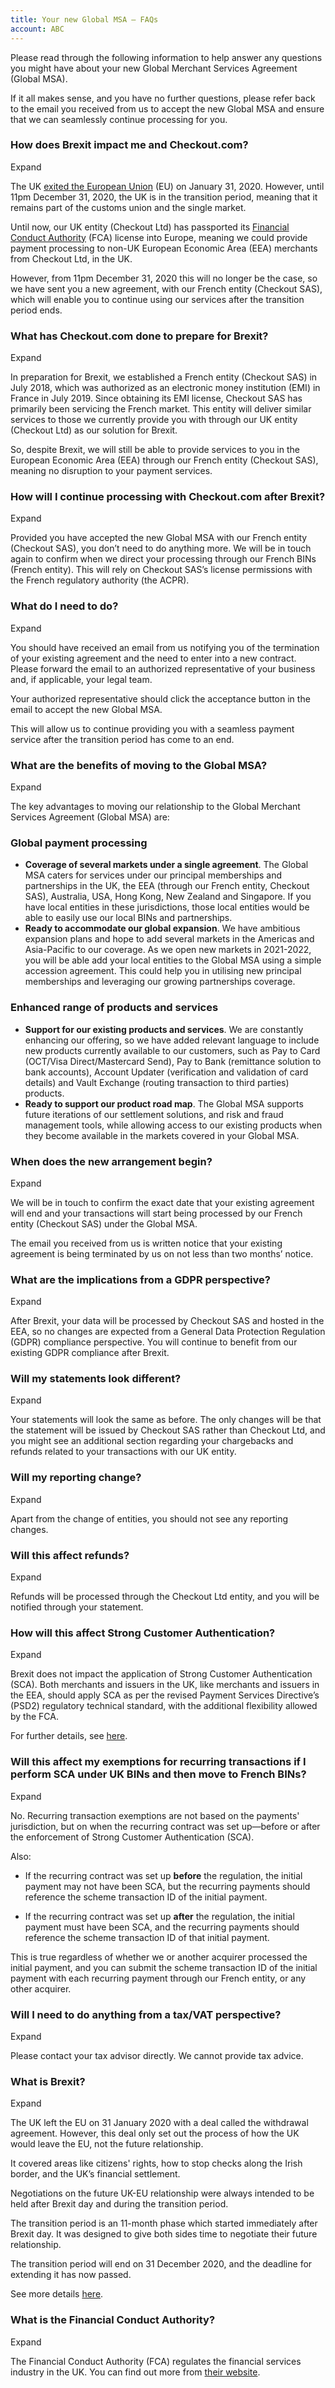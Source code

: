 ```yaml
---
title: Your new Global MSA – FAQs
account: ABC
---
```



Please read through the following information to help answer any questions you might have about your new Global Merchant Services Agreement (Global MSA).

If it all makes sense, and you have no further questions, please refer back to the email you received from us to accept the new Global MSA and ensure that we can seamlessly continue processing for you.

### How does Brexit impact me and Checkout.com?

 Expand

The UK [exited the European Union](#YournewGlobalMSA–FAQs-brexit) (EU) on January 31, 2020. However, until 11pm December 31, 2020, the UK is in the transition period, meaning that it remains part of the customs union and the single market.

Until now, our UK entity (Checkout Ltd) has passported its [Financial Conduct Authority](#YournewGlobalMSA–FAQs-fca) (FCA) license into Europe, meaning we could provide payment processing to non-UK European Economic Area (EEA) merchants from Checkout Ltd, in the UK.

However, from 11pm December 31, 2020 this will no longer be the case, so we have sent you a new agreement, with our French entity (Checkout SAS), which will enable you to continue using our services after the transition period ends.

### What has Checkout.com done to prepare for Brexit?

 Expand

In preparation for Brexit, we established a French entity (Checkout SAS) in July 2018, which was authorized as an electronic money institution (EMI) in France in July 2019. Since obtaining its EMI license, Checkout SAS has primarily been servicing the French market. This entity will deliver similar services to those we currently provide you with through our UK entity (Checkout Ltd) as our solution for Brexit. 

So, despite Brexit, we will still be able to provide services to you in the European Economic Area (EEA) through our French entity (Checkout SAS), meaning no disruption to your payment services.

### How will I continue processing with Checkout.com after Brexit?

 Expand

Provided you have accepted the new Global MSA with our French entity (Checkout SAS), you don’t need to do anything more. We will be in touch again to confirm when we direct your processing through our French BINs (French entity). This will rely on Checkout SAS’s license permissions with the French regulatory authority (the ACPR).

### What do I need to do?

 Expand

You should have received an email from us notifying you of the termination of your existing agreement and the need to enter into a new contract. Please forward the email to an authorized representative of your business and, if applicable, your legal team.

Your authorized representative should click the acceptance button in the email to accept the new Global MSA.

This will allow us to continue providing you with a seamless payment service after the transition period has come to an end.

### What are the benefits of moving to the Global MSA?

 Expand

The key advantages to moving our relationship to the Global Merchant Services Agreement (Global MSA) are:

### Global payment processing

*   **Coverage of several markets under a single agreement**. The Global MSA caters for services under our principal memberships and partnerships in the UK, the EEA (through our French entity, Checkout SAS), Australia, USA, Hong Kong, New Zealand and Singapore. If you have local entities in these jurisdictions, those local entities would be able to easily use our local BINs and partnerships.
*   **Ready to accommodate our global expansion**. We have ambitious expansion plans and hope to add several markets in the Americas and Asia-Pacific to our coverage. As we open new markets in 2021-2022, you will be able add your local entities to the Global MSA using a simple accession agreement. This could help you in utilising new principal memberships and leveraging our growing partnerships coverage.

### Enhanced range of products and services

*   **Support for our existing products and services**. We are constantly enhancing our offering, so we have added relevant language to include new products currently available to our customers, such as Pay to Card (OCT/Visa Direct/Mastercard Send), Pay to Bank (remittance solution to bank accounts), Account Updater (verification and validation of card details) and Vault Exchange (routing transaction to third parties) products.
*   **Ready to support our product road map**. The Global MSA supports future iterations of our settlement solutions, and risk and fraud management tools, while allowing access to our existing products when they become available in the markets covered in your Global MSA.

### When does the new arrangement begin?

 Expand

We will be in touch to confirm the exact date that your existing agreement will end and your transactions will start being processed by our French entity (Checkout SAS) under the Global MSA.

The email you received from us is written notice that your existing agreement is being terminated by us on not less than two months’ notice.

### What are the implications from a GDPR perspective?

 Expand

After Brexit, your data will be processed by Checkout SAS and hosted in the EEA, so no changes are expected from a General Data Protection Regulation (GDPR) compliance perspective. You will continue to benefit from our existing GDPR compliance after Brexit.

### Will my statements look different?

 Expand

Your statements will look the same as before. The only changes will be that the statement will be issued by Checkout SAS rather than Checkout Ltd, and you might see an additional section regarding your chargebacks and refunds related to your transactions with our UK entity.

### Will my reporting change?

 Expand

Apart from the change of entities, you should not see any reporting changes.

### Will this affect refunds?

 Expand

Refunds will be processed through the Checkout Ltd entity, and you will be notified through your statement.

### How will this affect Strong Customer Authentication?

 Expand

Brexit does not impact the application of Strong Customer Authentication (SCA). Both merchants and issuers in the UK, like merchants and issuers in the EEA, should apply SCA as per the revised Payment Services Directive’s (PSD2) regulatory technical standard, with the additional flexibility allowed by the FCA.

For further details, see [here](https://www.ukfinance.org.uk/strong-customer-authentication).

### Will this affect my exemptions for recurring transactions if I perform SCA under UK BINs and then move to French BINs?

 Expand

No. Recurring transaction exemptions are not based on the payments' jurisdiction, but on when the recurring contract was set up—before or after the enforcement of Strong Customer Authentication (SCA).

Also:

*   If the recurring contract was set up **before** the regulation, the initial payment may not have been SCA, but the recurring payments should reference the scheme transaction ID of the initial payment.
    
*   If the recurring contract was set up **after** the regulation, the initial payment must have been SCA, and the recurring payments should reference the scheme transaction ID of that initial payment.
    

This is true regardless of whether we or another acquirer processed the initial payment, and you can submit the scheme transaction ID of the initial payment with each recurring payment through our French entity, or any other acquirer.

### Will I need to do anything from a tax/VAT perspective?

 Expand

Please contact your tax advisor directly. We cannot provide tax advice.

### What is Brexit? 

 Expand

The UK left the EU on 31 January 2020 with a deal called the withdrawal agreement. However, this deal only set out the process of how the UK would leave the EU, not the future relationship. 

It covered areas like citizens' rights, how to stop checks along the Irish border, and the UK’s financial settlement.

Negotiations on the future UK-EU relationship were always intended to be held after Brexit day and during the transition period.

The transition period is an 11-month phase which started immediately after Brexit day. It was designed to give both sides time to negotiate their future relationship.

The transition period will end on 31 December 2020, and the deadline for extending it has now passed.

See more details [here](https://www.bbc.co.uk/news/uk-politics-32810887).

### What is the Financial Conduct Authority? 

 Expand

The Financial Conduct Authority (FCA) regulates the financial services industry in the UK. You can find out more from [their website](https://www.fca.org.uk/about/the-fca).




